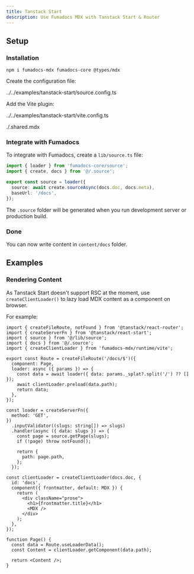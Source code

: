 ```yaml
---
title: Tanstack Start
description: Use Fumadocs MDX with Tanstack Start & Router
---
```


## Setup

<div className="fd-steps [&_h3]:fd-step">

### Installation

```npm
npm i fumadocs-mdx fumadocs-core @types/mdx
```

Create the configuration file:

<include cwd meta='title="source.config.ts"'>
  ../../examples/tanstack-start/source.config.ts
</include>

Add the Vite plugin:

<include cwd meta='title="vite.config.ts"'>
  ../../examples/tanstack-start/vite.config.ts
</include>

<include>./.shared.mdx</include>

### Integrate with Fumadocs

To integrate with Fumadocs, create a `lib/source.ts` file:

```ts title="src/lib/source.ts"
import { loader } from 'fumadocs-core/source';
import { create, docs } from '@/.source';

export const source = loader({
  source: await create.sourceAsync(docs.doc, docs.meta),
  baseUrl: '/docs',
});
```

The `.source` folder will be generated when you run development server or production build.

### Done

You can now write content in `content/docs` folder.

</div>

## Examples

### Rendering Content

As Tanstack Start doesn't support RSC at the moment, use `createClientLoader()` to lazy load MDX content as a component on browser.

For example:

```tsx title="src/routes/docs/$.tsx"
import { createFileRoute, notFound } from '@tanstack/react-router';
import { createServerFn } from '@tanstack/react-start';
import { source } from '@/lib/source';
import { docs } from '@/.source';
import { createClientLoader } from 'fumadocs-mdx/runtime/vite';

export const Route = createFileRoute('/docs/$')({
  component: Page,
  loader: async ({ params }) => {
    const data = await loader({ data: params._splat?.split('/') ?? [] });
    await clientLoader.preload(data.path);
    return data;
  },
});

const loader = createServerFn({
  method: 'GET',
})
  .inputValidator((slugs: string[]) => slugs)
  .handler(async ({ data: slugs }) => {
    const page = source.getPage(slugs);
    if (!page) throw notFound();

    return {
      path: page.path,
    };
  });

const clientLoader = createClientLoader(docs.doc, {
  id: 'docs',
  component({ frontmatter, default: MDX }) {
    return (
      <div className="prose">
        <h1>{frontmatter.title}</h1>
        <MDX />
      </div>
    );
  },
});

function Page() {
  const data = Route.useLoaderData();
  const Content = clientLoader.getComponent(data.path);

  return <Content />;
}
```
